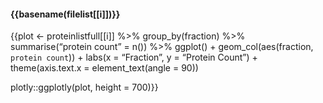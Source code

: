 #### {{basename(filelist[[i]])}}\n\n

  {{plot <- proteinlistfull[[i]] %>% 
    group_by(fraction) %>% 
    summarise("protein count" = n()) %>%
      ggplot() +
    geom_col(aes(fraction, `protein count`)) +
    labs(x = "Fraction",
        y = "Protein Count") +
    theme(axis.text.x = element_text(angle = 90))
    
  plotly::ggplotly(plot, height = 700)}}
                     
\n\n